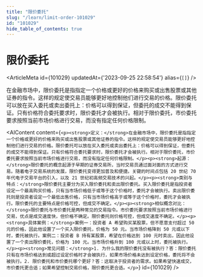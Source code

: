 ```yaml
---
title: "限价委托"
slug: "/learn/limit-order-101029"
id: "101029"
hide_table_of_contents: true
---
```



# 限价委托

<ArticleMeta id={101029} updatedAt={'2023-09-25 22:58:54'} alias={`[]`} />
<div className='border-solid border-b border-t-0 my-4 border-[var(--ifm-color-gray-300)]' />

在金融市场中，限价委托是指指定一个价格或更好的价格来购买或出售股票或其他证券的指令。这样的规定使交易员能够更好地控制他们进行交易的价格。限价委托可以放在买入委托或卖出委托上：价格可以得到保证，但委托的成交不能得到保证。只有价格符合委托要求时，限价委托才会被执行。相对于限价委托，市价委托要求按照当前市场价格进行交易，而没有指定任何价格限制。

<AIContent content={`<p><strong>定义：</strong>在金融市场中，限价委托是指指定一个价格或更好的价格来购买或出售股票或其他证券的指令。这样的规定使交易员能够更好地控制他们进行交易的价格。限价委托可以放在买入委托或卖出委托上：价格可以得到保证，但委托的成交不能得到保证。只有价格符合委托要求时，限价委托才会被执行。相对于限价委托，市价委托要求按照当前市场价格进行交易，而没有指定任何价格限制。</p><p><strong>起源：</strong>限价委托的概念起源于早期的证券交易所，当时交易员通过面对面的方式进行交易。随着电子交易系统的发展，限价委托变得更加普及和便捷。关键的时间点包括 20 世纪 70 年代电子交易平台的引入，以及 21 世纪初高频交易技术的兴起。</p><p><strong>类别与特点：</strong>限价委托主要分为买入限价委托和卖出限价委托。买入限价委托是指投资者设定一个最高购买价格，只有当市场价格低于或等于这个价格时，委托才会被执行。卖出限价委托则是投资者设定一个最低出售价格，只有当市场价格高于或等于这个价格时，委托才会被执行。限价委托的主要特点是价格可控，但成交不确定。</p><p><strong>相似概念对比：</strong>限价委托与市价委托是两种常见的交易指令。市价委托要求按照当前市场价格进行交易，优点是成交速度快，但价格不确定。限价委托则价格可控，但成交速度不确定。</p><p><strong>具体案例：</strong>案例一：投资者 A 希望购买某股票，但不愿意支付超过 50 元的价格，因此他设置了一个买入限价委托，价格为 50 元。当市场价格降到 50 元或以下时，委托被执行。案例二：投资者 B 持有某股票，希望在价格达到 100 元时卖出，因此他设置了一个卖出限价委托，价格为 100 元。当市场价格升到 100 元或以上时，委托被执行。</p><p><strong>常见问题：</strong>1. 为什么我的限价委托没有被执行？答：限价委托只有在市场价格达到或超过设定价格时才会被执行，如果市场价格未达到设定价格，委托将不会被执行。2. 限价委托和市价委托哪个更好？答：这取决于投资者的需求。如果希望快速成交，市价委托更合适；如果希望控制交易价格，限价委托更合适。</p>`} id={101029} />
